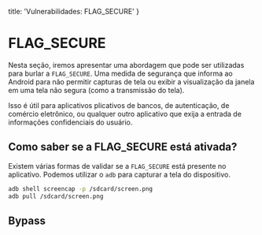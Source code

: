   title: 'Vulnerabilidades: FLAG_SECURE'
}

# FLAG_SECURE
Nesta seção, iremos apresentar uma abordagem que pode ser utilizadas para burlar a `FLAG_SECURE`. Uma medida de segurança que informa ao Android para não permitir capturas de tela ou exibir a visualização da janela em uma tela não segura (como a transmissão do tela). 

Isso é útil para aplicativos plicativos de bancos, de autenticação, de comércio eletrônico, ou qualquer outro aplicativo que exija a entrada de informações confidenciais do usuário.

## Como saber se a FLAG_SECURE está ativada?
Existem várias formas de validar se a `FLAG_SECURE` está presente no aplicativo. Podemos utilizar o `adb` para capturar a tela do dispositivo. 
```bash
adb shell screencap -p /sdcard/screen.png
adb pull /sdcard/screen.png
```

## Bypass

